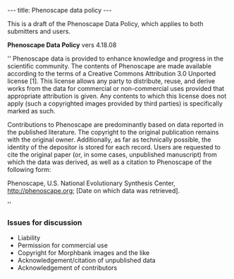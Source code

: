 ---
title: Phenoscape data policy
---

This is a draft of the Phenoscape Data Policy, which applies to both submitters and users. 

'''Phenoscape Data Policy'''
vers 4.18.08

''
Phenoscape data is provided to enhance knowledge and progress in the scientific community.  The contents of Phenoscape are made available according to the terms of a Creative Commons Attribution 3.0 Unported license [1]. This license allows any party to distribute, reuse, and derive works from the data for commercial or non-commercial uses provided that appropriate attribution is given.  Any contents to which this license does not apply (such a copyrighted images provided by third parties) is specifically marked as such. 

Contributions to Phenoscape are predominantly based on data reported in the published literature.  The copyright to the original publication remains with the original owner. Additionally, as far as technically possible, the identity of the depositor is stored for each record.  Users are requested to cite the original paper (or, in some cases, unpublished manuscript) from which the data was derived, as well as a citation to Phenoscape of the following form:

Phenoscape, U.S. National Evolutionary Synthesis Center, http://phenoscape.org; [Date on which data was retrieved].

''

===Issues for discussion===
* Liability
* Permission for commercial use
* Copyright for Morphbank images and the like
* Acknowledgement/citation of unpublished data
* Acknowledgement of contributors